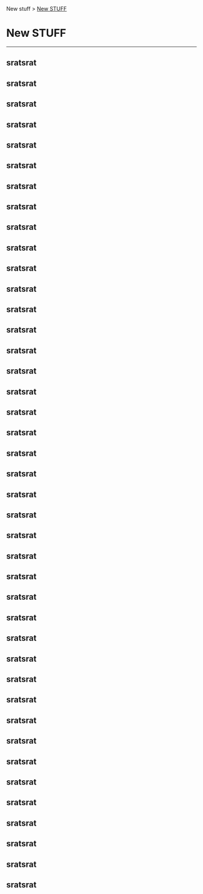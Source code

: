 New stuff > [New STUFF](/docs/new-stuff/)
# New STUFF
---
## sratsrat
## sratsrat
## sratsrat
## sratsrat
## sratsrat
## sratsrat
## sratsrat
## sratsrat
## sratsrat
## sratsrat
## sratsrat
## sratsrat
## sratsrat
## sratsrat
## sratsrat
## sratsrat
## sratsrat
## sratsrat
## sratsrat
## sratsrat
## sratsrat
## sratsrat
## sratsrat
## sratsrat
## sratsrat
## sratsrat
## sratsrat
## sratsrat
## sratsrat
## sratsrat
## sratsrat
## sratsrat
## sratsrat
## sratsrat
## sratsrat
## sratsrat
## sratsrat
## sratsrat
## sratsrat
## sratsrat
## sratsrat
